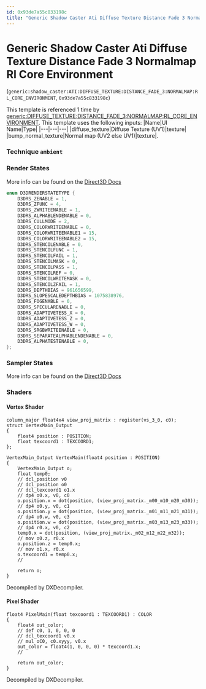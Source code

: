 ```yaml
---
id: 0x93de7a55c833198c
title: "Generic Shadow Caster Ati Diffuse Texture Distance Fade 3 Normalmap Rl Core Environment"
---
```


# Generic Shadow Caster Ati Diffuse Texture Distance Fade 3 Normalmap Rl Core Environment
(`generic:shadow_caster:ATI:DIFFUSE_TEXTURE:DISTANCE_FADE_3:NORMALMAP:RL_CORE_ENVIRONMENT`, `0x93de7a55c833198c`)

This template is referenced 1 time by [generic:DIFFUSE_TEXTURE:DISTANCE_FADE_3:NORMALMAP:RL_CORE_ENVIRONMENT](/docs/Generated/Render%20Templates/base.render_template_database#generic-diffuse-texture-distance-fade-3-normalmap-rl-core-environment).
This template uses the following inputs:
 |Name|UI Name|Type|
|---|---|---|
|diffuse_texture|Diffuse Texture (UV1)|texture|
|bump_normal_texture|Normal map (UV2 else UV1)|texture|.

### Technique `ambient`
### Render States
More info can be found on the [Direct3D Docs](https://learn.microsoft.com/en-us/windows/win32/direct3d9/d3drenderstatetype)
```cpp
enum D3DRENDERSTATETYPE {
	D3DRS_ZENABLE = 1,
	D3DRS_ZFUNC = 4,
	D3DRS_ZWRITEENABLE = 1,
	D3DRS_ALPHABLENDENABLE = 0,
	D3DRS_CULLMODE = 2,
	D3DRS_COLORWRITEENABLE = 0,
	D3DRS_COLORWRITEENABLE1 = 15,
	D3DRS_COLORWRITEENABLE2 = 15,
	D3DRS_STENCILENABLE = 0,
	D3DRS_STENCILFUNC = 1,
	D3DRS_STENCILFAIL = 1,
	D3DRS_STENCILMASK = 0,
	D3DRS_STENCILPASS = 1,
	D3DRS_STENCILREF = 0,
	D3DRS_STENCILWRITEMASK = 0,
	D3DRS_STENCILZFAIL = 1,
	D3DRS_DEPTHBIAS = 961656599,
	D3DRS_SLOPESCALEDEPTHBIAS = 1075838976,
	D3DRS_FOGENABLE = 0,
	D3DRS_SPECULARENABLE = 0,
	D3DRS_ADAPTIVETESS_X = 0,
	D3DRS_ADAPTIVETESS_Z = 0,
	D3DRS_ADAPTIVETESS_W = 0,
	D3DRS_SRGBWRITEENABLE = 0,
	D3DRS_SEPARATEALPHABLENDENABLE = 0,
	D3DRS_ALPHATESTENABLE = 0,
};
```
### Sampler States
More info can be found on the [Direct3D Docs](https://learn.microsoft.com/en-us/windows/win32/direct3d9/d3dsamplerstatetype)
### Shaders
#### Vertex Shader
```hlsl
column_major float4x4 view_proj_matrix : register(vs_3_0, c0);
struct VertexMain_Output
{
    float4 position : POSITION;
    float texcoord1 : TEXCOORD1;
};

VertexMain_Output VertexMain(float4 position : POSITION)
{
    VertexMain_Output o;
    float temp0;
    // dcl_position v0
    // dcl_position o0
    // dcl_texcoord1 o1.x
    // dp4 o0.x, v0, c0
    o.position.x = dot(position, (view_proj_matrix._m00_m10_m20_m30));
    // dp4 o0.y, v0, c1
    o.position.y = dot(position, (view_proj_matrix._m01_m11_m21_m31));
    // dp4 o0.w, v0, c3
    o.position.w = dot(position, (view_proj_matrix._m03_m13_m23_m33));
    // dp4 r0.x, v0, c2
    temp0.x = dot(position, (view_proj_matrix._m02_m12_m22_m32));
    // mov o0.z, r0.x
    o.position.z = temp0.x;
    // mov o1.x, r0.x
    o.texcoord1 = temp0.x;
    // 

    return o;
}
```
Decompiled by DXDecompiler.
#### Pixel Shader
```hlsl
float4 PixelMain(float texcoord1 : TEXCOORD1) : COLOR
{
    float4 out_color;
    // def c0, 1, 0, 0, 0
    // dcl_texcoord1 v0.x
    // mul oC0, c0.xyyy, v0.x
    out_color = float4(1, 0, 0, 0) * texcoord1.x;
    // 

    return out_color;
}
```
Decompiled by DXDecompiler.
